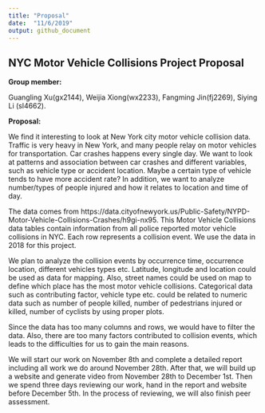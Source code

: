 ```yaml
---
title: "Proposal"
date:  "11/6/2019"
output: github_document
---
```


## NYC Motor Vehicle Collisions Project Proposal  

**Group member:** 

Guangling Xu(gx2144), Weijia Xiong(wx2233), Fangming Jin(fj2269), Siying Li (sl4662). 


**Proposal:**  

We find it interesting to look at New York city motor vehicle collision data. Traffic is very heavy in New York, and many people relay on motor vehicles for transportation. Car crashes happens every single day. We want to look at patterns and association between car crashes and different variables, such as vehicle type or accident location. Maybe a certain type of vehicle tends to have more accident rate? In addition, we want to analyze number/types of people injured and how it relates to location and time of day.  

The data comes from https://data.cityofnewyork.us/Public-Safety/NYPD-Motor-Vehicle-Collisions-Crashes/h9gi-nx95. This Motor Vehicle Collisions data tables contain information from all police reported motor vehicle collisions in NYC. Each row represents a collision event. We use the data in 2018 for this project. 

We plan to analyze the collision events by occurrence time, occurrence location, different vehicles types etc. Latitude, longitude and location could be used as data for mapping. Also, street names could be used on map to define which place has the most motor vehicle collisions. Categorical data such as contributing factor, vehicle type etc. could be related to numeric data such as number of people killed, number of pedestrians injured or killed, number of cyclists by using proper plots. 

Since the data has too many columns and rows, we would have to filter the data. Also, there are too many factors contributed to collision events, which leads to the difficulties for us to gain the main reasons. 

We will start our work on November 8th and complete a detailed report including all work we do around November 28th. After that, we will build up a website and generate video from November 28th to December 1st. Then we spend three days reviewing our work, hand in the report and website before December 5th.  In the process of reviewing, we will also finish peer assessment. 